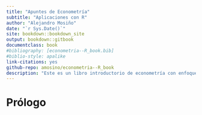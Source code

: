 ```yaml
--- 
title: "Apuntes de Econometría"
subtitle: "Aplicaciones con R"
author: "Alejandro Mosiño"
date: "`r Sys.Date()`"
site: bookdown::bookdown_site
output: bookdown::gitbook
documentclass: book
#bibliography: [econometria--R_book.bib]
#biblio-style: apalike
link-citations: yes
github-repo: amosino/econometria--R_book
description: "Este es un libro introductorio de econometría con enfoque práctico."
---
```


# Prólogo {-}
